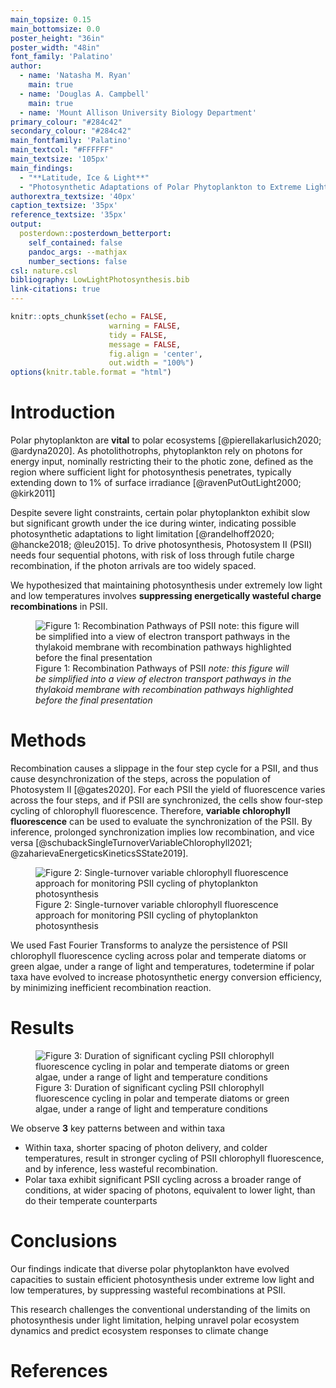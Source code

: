 ```yaml
---
main_topsize: 0.15
main_bottomsize: 0.0
poster_height: "36in"
poster_width: "48in"
font_family: 'Palatino'
author:
  - name: 'Natasha M. Ryan'
    main: true
  - name: 'Douglas A. Campbell'
    main: true
  - name: 'Mount Allison University Biology Department'
primary_colour: "#284c42" 
secondary_colour: "#284c42" 
main_fontfamily: 'Palatino'
main_textcol: "#FFFFFF" 
main_textsize: '105px'
main_findings:
  - "**Latitude, Ice & Light**"
  - "Photosynthetic Adaptations of Polar Phytoplankton to Extreme Light Limitation"
authorextra_textsize: '40px'
caption_textsize: '35px'
reference_textsize: '35px'
output: 
  posterdown::posterdown_betterport:
    self_contained: false
    pandoc_args: --mathjax
    number_sections: false
csl: nature.csl
bibliography: LowLightPhotosynthesis.bib
link-citations: true
---
```


```r
knitr::opts_chunk$set(echo = FALSE,
                      warning = FALSE,
                      tidy = FALSE,
                      message = FALSE,
                      fig.align = 'center',
                      out.width = "100%")
options(knitr.table.format = "html") 
```


# Introduction

Polar phytoplankton are **vital** to polar ecosystems [@pierellakarlusich2020; @ardyna2020]. As photolithotrophs, phytoplankton rely on photons for energy input, nominally restricting their to the photic zone, defined as the region where sufficient light for photosynthesis penetrates, typically extending down to 1% of surface irradiance [@ravenPutOutLight2000; @kirk2011]

Despite severe light constraints, certain polar phytoplankton exhibit slow but significant growth under the ice during winter, indicating possible photosynthetic adaptations to light limitation [@randelhoff2020; @hancke2018; @leu2015]. To drive photosynthesis, Photosystem II (PSII) needs four sequential photons, with risk of loss through futile charge recombination, if the photon arrivals are too widely spaced.

We hypothesized that maintaining photosynthesis under extremely low light and low temperatures involves **suppressing energetically wasteful charge recombinations** in PSII.

![Figure 1: Recombination Pathways of PSII *note: this figure will be simplified into a view of electron transport pathways in the thylakoid membrane with recombination pathways highlighted before the final presentation*](figure_recombination.png)

# Methods


Recombination causes a slippage in the four step cycle for a PSII, and thus cause desynchronization of the steps, across the population of Photosystem II [@gates2020].  For each PSII the yield of fluorescence varies across the four steps, and if PSII are synchronized, the cells show four-step cycling of chlorophyll fluorescence. Therefore, **variable chlorophyll fluorescence** can be used to evaluate the synchronization of the PSII.  By inference, prolonged synchronization implies low recombination, and vice versa [@schubackSingleTurnoverVariableChlorophyll2021; @zaharievaEnergeticsKineticsSState2019].  

![Figure 2: Single-turnover variable chlorophyll fluorescence approach for monitoring PSII cycling of phytoplankton photosynthesis](StChlF.png)

We used Fast Fourier Transforms to analyze the persistence of PSII chlorophyll fluorescence cycling across polar and temperate diatoms or green algae,  under a range of light and temperatures, todetermine if polar taxa have evolved to increase photosynthetic energy conversion efficiency, by minimizing inefficient recombination reaction. 

# Results


![Figure 3: Duration of significant cycling PSII chlorophyll fluorescence cycling in polar and temperate diatoms or green algae, under a range of light and temperature conditions](heatmap.png)

We observe **3** key patterns between and within taxa

* Within taxa, shorter spacing of photon delivery, and colder temperatures,  result in stronger cycling of PSII chlorophyll fluorescence, and by inference, less wasteful recombination.
* Polar taxa exhibit significant PSII cycling across a broader range of conditions, at wider spacing of photons, equivalent to lower light, than do their temperate counterparts 

# Conclusions
Our findings indicate that diverse polar phytoplankton have evolved capacities to sustain efficient photosynthesis under extreme low light and low temperatures, by suppressing wasteful recombinations at PSII.

This research challenges the conventional understanding of the limits on photosynthesis under light limitation, helping unravel polar ecosystem dynamics and predict ecosystem responses to climate change

# References

